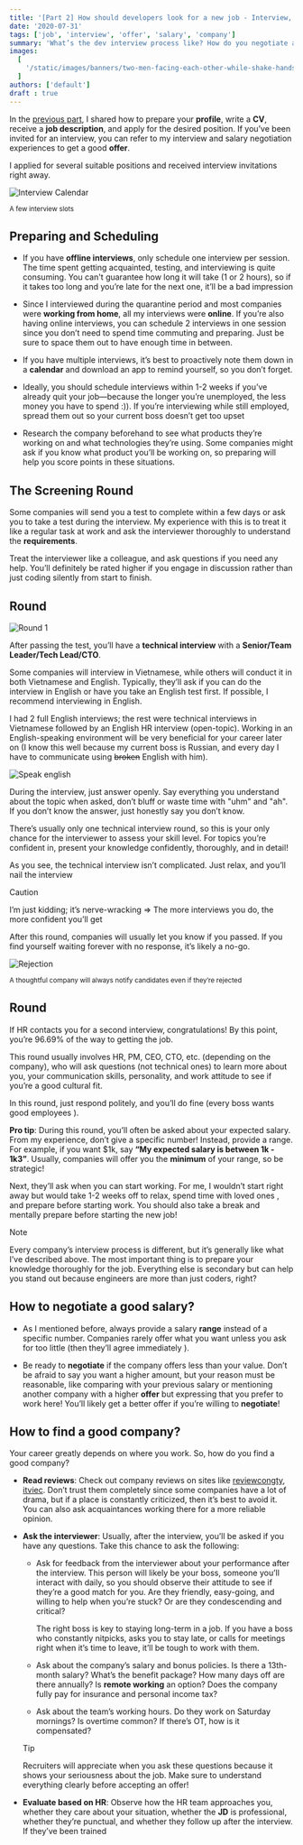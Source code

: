 ```yaml
---
title: '[Part 2] How should developers look for a new job - Interview, negotiate, and find a good company'
date: '2020-07-31'
tags: ['job', 'interview', 'offer', 'salary', 'company']
summary: 'What’s the dev interview process like? How do you negotiate a good salary and find the right company to grow your career...'
images:
  [
    '/static/images/banners/two-men-facing-each-other-while-shake-hands-and-smiling__officestock__NbtIDoFKGO8.jpeg',
  ]
authors: ['default']
draft : true
---
```


In the [previous part](/blog/how-should-developers-looking-for-a-job-part-1), I shared how to prepare your **profile**, write a **CV**, receive a **job description**, and apply for the desired position. If you’ve been invited for an interview, you can refer to my interview and salary negotiation experiences to get a good **offer**.

I applied for several suitable positions and received interview invitations right away.

![Interview Calendar](/static/images/interview-calendar.png)

<div style={{ textAlign: 'center' }}>
  <small>A few interview slots</small>
</div>

## Preparing and Scheduling

- If you have **offline interviews**, only schedule one interview per session. The time spent getting acquainted, testing, and interviewing is quite consuming. You can't guarantee how long it will take (1 or 2 hours), so if it takes too long and you’re late for the next one, it’ll be a bad impression <Twemoji emoji="grinning-face-with-sweat" />

- Since I interviewed during the quarantine period and most companies were **working from home**, all my interviews were **online**. If you’re also having online interviews, you can schedule 2 interviews in one session since you don’t need to spend time commuting and preparing. Just be sure to space them out to have enough time in between.

- If you have multiple interviews, it’s best to proactively note them down in a **calendar** and download an app to remind yourself, so you don’t forget.

- Ideally, you should schedule interviews within 1-2 weeks if you’ve already quit your job—because the longer you’re unemployed, the less money you have to spend :)). If you’re interviewing while still employed, spread them out so your current boss doesn’t get too upset <Twemoji emoji="grinning-face-with-sweat" />

- Research the company beforehand to see what products they’re working on and what technologies they’re using. Some companies might ask if you know what product you’ll be working on, so preparing will help you score points in these situations.

## The Screening Round

Some companies will send you a test to complete within a few days or ask you to take a test during the interview. My experience with this is to treat it like a regular task at work and ask the interviewer thoroughly to understand the **requirements**.

Treat the interviewer like a colleague, and ask questions if you need any help. You’ll definitely be rated higher if you engage in discussion rather than just coding silently from start to finish.

## Round <Twemoji emoji="keycap-1" size="base" />

![Round 1](/static/images/round1.jpg)

After passing the test, you’ll have a **technical interview** with a **Senior/Team Leader/Tech Lead/CTO**.

Some companies will interview in Vietnamese, while others will conduct it in both Vietnamese and English. Typically, they’ll ask if you can do the interview in English or have you take an English test first. If possible, I recommend interviewing in English.

I had 2 full English interviews; the rest were technical interviews in Vietnamese followed by an English HR interview (open-topic). Working in an English-speaking environment will be very beneficial for your career later on
(I know this well because my current boss is Russian, and every day I have to communicate using ~~broken~~ English with him).

![Speak english](/static/images/english.jpg)

During the interview, just answer openly. Say everything you understand about the topic when asked, don’t bluff or waste time with "uhm" and "ah". If you don’t know the answer, just honestly say you don’t know.

There’s usually only one technical interview round, so this is your only chance for the interviewer to assess your skill level. For topics you’re confident in, present your knowledge confidently, thoroughly, and in detail!

As you see, the technical interview isn’t complicated. Just relax, and you’ll nail the interview <Twemoji emoji="clapping-hands" /><Twemoji emoji="clapping-hands" />

> [!CAUTION]
> I’m just kidding; it’s nerve-wracking <Twemoji emoji="grinning-face-with-sweat" /> => The more interviews you do, the more confident you’ll get <Twemoji emoji="smiling-face-with-sunglasses" />

After this round, companies will usually let you know if you passed. If you find yourself waiting forever with no response, it’s likely a no-go.

![Rejection](/static/images/reject.png)

<div style={{ textAlign: 'center' }}>
  <small>A thoughtful company will always notify candidates even if they’re rejected</small>
</div>

## Round <Twemoji emoji="keycap-2" size="base" />

If HR contacts you for a second interview, congratulations! By this point, you’re 96.69% of the way to getting the job.

This round usually involves HR, PM, CEO, CTO, etc. (depending on the company), who will ask questions (not technical ones) to learn more about you, your communication skills, personality, and work attitude to see if you’re a good cultural fit.

In this round, just respond politely, and you’ll do fine (every boss wants good employees <Twemoji emoji="grinning-face-with-sweat" />).

<Twemoji emoji="glowing-star" /> **Pro tip**: During this round, you’ll often be asked about your
expected salary. From my experience, don’t give a specific number! Instead, provide a range. For
example, if you want $1k, say **“My expected salary is between 1k - 1k3”**. Usually, companies will
offer you the **minimum** of your range, so be strategic!

Next, they’ll ask when you can start working. For me, I wouldn’t start right away but would take 1-2 weeks off to relax, spend time with loved ones <Twemoji emoji="beaming-face-with-smiling-eyes" />, and prepare before starting work. You should also take a break and mentally prepare before starting the new job!

> [!NOTE]
> Every company’s interview process is different, but it’s generally like what I’ve described above. The most important thing is to prepare your knowledge thoroughly for the job. Everything else is secondary but can help you stand out because engineers are more than just coders, right? <Twemoji emoji="beaming-face-with-smiling-eyes" />

## How to negotiate a good salary?

- As I mentioned before, always provide a salary **range** instead of a specific number. Companies rarely offer what you want unless you ask for too little (then they’ll agree immediately <Twemoji emoji="grinning-face-with-sweat" />).

- Be ready to **negotiate** if the company offers less than your value. Don’t be afraid to say you want a higher amount, but your reason must be reasonable, like comparing with your previous salary or mentioning another company with a higher **offer** but expressing that you prefer to work here! You’ll likely get a better offer if you’re willing to **negotiate**!

## How to find a good company?

Your career greatly depends on where you work. So, how do you find a good company?

- **Read reviews**: Check out company reviews on sites like [reviewcongty](https://reviewcongty.com/), [itviec](https://itviec.com/). Don’t trust them completely since some companies have a lot of drama, but if a place is constantly criticized, then it’s best to avoid it. You can also ask acquaintances working there for a more reliable opinion.

- **Ask the interviewer**: Usually, after the interview, you’ll be asked if you have any questions. Take this chance to ask the following:

  - Ask for feedback from the interviewer about your performance after the interview. This person will likely be your boss, someone you’ll interact with daily, so you should observe their attitude to see if they’re a good match for you. Are they friendly, easy-going, and willing to help when you’re stuck? Or are they condescending and critical?

    The right boss is key to staying long-term in a job. If you have a boss who constantly nitpicks, asks you to stay late, or calls for meetings right when it’s time to leave, it’ll be tough to work with them.

  - Ask about the company’s salary and bonus policies. Is there a 13th-month salary? What’s the benefit package? How many days off are there annually? Is **remote working** an option? Does the company fully pay for insurance and personal income tax?

  - Ask about the team’s working hours. Do they work on Saturday mornings? Is overtime common? If there’s OT, how is it compensated?

  > [!TIP]
  > Recruiters will appreciate when you ask these questions because it shows your seriousness about the job. Make sure to understand everything clearly before accepting an offer!

- **Evaluate based on HR**: Observe how the HR team approaches you, whether they care about your situation, whether the **JD** is professional, whether they’re punctual, and whether they follow up after the interview. If they’ve been trained
